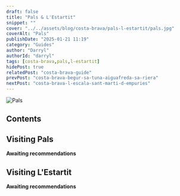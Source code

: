 ```yaml
---
draft: false
title: "Pals & L'Estartit"
snippet: ""
cover: "../../assets/blog/costa-brava/pals-l-estartit/pals.jpg"
coverAlt: "Pals"
publishDate: "2025-01-21 11:19"
category: "Guides"
author: "Darryl"
authorId: "darryl"
tags: [costa-brava,pals,l-estartit]
hidePost: true
relatedPost: "costa-brava-guide"
prevPost: "costa-brava-begur-sa-tuna-aiguafreda-sa-riera"
nextPost: "costa-brava-l-escala-sant-marti-d-empuries"
---
```


![Pals](../../assets/blog/costa-brava/pals-l-estartit/pals.jpg)

## Contents

## Visiting Pals

<div class="warning">

**Awaiting recommendations**

</div>

## Visiting L'Estartit

<div class="warning">

**Awaiting recommendations**

</div>
